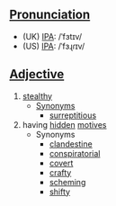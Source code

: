 ==[[Pronunciation]]==
*(UK) [[IPA]]: /ˈfɜtɪv/
*(US) [[IPA]]: /ˈfɜɻɾɪv/

==[[Adjective]]==
# [[stealthy]]
#* [[Synonym]]s
#** [[surreptitious]]
# having [[hidden]] [[motive]]s
#* Synonyms
#** [[clandestine]]
#** [[conspiratorial]]
#** [[covert]]
#** [[crafty]]
#** [[scheming]]
#** [[shifty]]